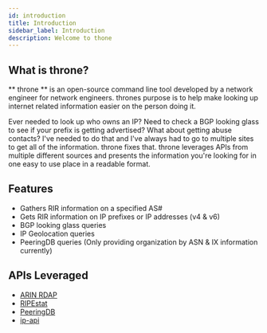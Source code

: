 ```yaml
---
id: introduction
title: Introduction
sidebar_label: Introduction
description: Welcome to thone
---
```



## What is throne?
** throne ** is an open-source command line tool developed by a network engineer for network engineers. thrones purpose is to help make looking up
internet related information easier on the person doing it. 

Ever needed to look up who owns an IP? Need to check a BGP looking glass to see if your prefix is getting advertised? What about getting abuse contacts? 
I've needed to do that and I've always had to go to multiple sites to get all of the information. throne fixes that. throne leverages APIs from 
multiple different sources and presents the information you're looking for in one easy to use place in a readable format.

## Features

- Gathers RIR information on a specified AS#
- Gets RIR information on IP prefixes or IP addresses (v4 & v6)
- BGP looking glass queries
- IP Geolocation queries
- PeeringDB queries (Only providing organization by ASN & IX information currently)

## APIs Leveraged

- [ARIN RDAP](https://www.arin.net/resources/registry/whois/rdap/)
- [RIPEstat](https://stat.ripe.net/docs/data_api)
- [PeeringDB](https://www.peeringdb.com/apidocs/)
- [ip-api](https://ip-api.com/)
